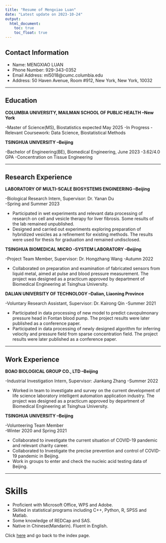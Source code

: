 ```yaml
---
title: "Resume of Mengxiao Luan"
date: "Latest update on 2023-10-24"
output: 
  html_document:
    toc: true
    toc_float: true
---
```


## Contact Information

* Name: MENGXIAO LUAN
* Phone Number: 929-343-0352
* Email Address: ml5018@cumc.columbia.edu
* Address: 50 Haven Avenue, Room #912, New York, New York, 10032

----------------------------------------------

## Education

**COLUMBIA UNIVERSITY, MAILMAN SCHOOL OF PUBLIC HEALTH --New York**

-Master of Science(MS), Biostatistics expected May 2025 
-In Progress
-Relevant Coursework: Data Science, Biostatistical Methods

**TSINGHUA UNIVERSITY --Beijing**

-Bachelor of Engineering(BE), Biomedical Engineering, June 2023                -3.62/4.0 GPA
-Concentration on Tissue Engineering

----------------------------------------------

## Research Experience

**LABORATORY OF MULTI-SCALE BIOSYSTEMS ENGINEERING --Beijing**

-Biological Research Intern, Supervisor: Dr. Yanan Du                    
-Spring and Summer 2023

* Participated in wet experiments and relevant data processing of research on cell and vesicle therapy for liver fibrosis. Some results of the lab remained unpublished.
* Designed and carried out experiments exploring preparation of hybridized vesicles as a refinement for existing methods. The results were used for thesis for graduation and remained undisclosed.

**TSINGHUA BIOMEDICAL MICRO -SYSTEM LABORATORY --Beijing**

-Project Team Member, Supervisor: Dr. Hongzhang Wang                         -Autumn 2022

* Collaborated on preparation and examination of fabricated sensors from liquid metal, aimed at pulse and blood pressure measurement. The project was designed as a practicum approved by department of Biomedical Engineering at Tsinghua University.

**DALIAN UNIVERSITY OF TECHNOLOGY --Dalian, Liaoning Province**

-Voluntary Research Assistant, Supervisor: Dr. Kairong Qin                   -Summer 2021

* Participated in data processing of new model to predict cavopulmonary pressure head in Fontan blood pump. The project results were later published as a conference paper.
* Participated in data processing of newly designed algorithm for inferring velocity and pressure field from sparse concentration field. The project results were later published as a conference paper.

----------------------------------------------

## Work Experience

**BOAO BIOLOGICAL GROUP CO., LTD --Beijing**

-Industrial Investigation Intern, Supervisor: Jiankang Zhang                 -Summer 2022

* Worked in team to investigate and survey on the current development of life science laboratory intelligent automation application industry. The project was designed as a practicum approved by department of Biomedical Engineering at Tsinghua University.

**TSINGHUA UNIVERSITY --Beijing**

-Volunteering Team Member                                         
-Winter 2020 and Spring 2021

* Collaborated to investigate the current situation of COVID-19 pandemic and relevant charity career.
* Collaborated to Investigate the precise prevention and control of COVID-19 pandemic in Beijing.
* Work in groups to enter and check the nucleic acid testing data of Beijing.

----------------------------------------------

# Skills

* Proficient with Microsoft Office, WPS and Adobe. 
* Skilled in statistical programs including C++, Python, R, SPSS and Matlab. 
* Some knowledge of REDCap and SAS.
* Native in Chinese(Mandarin). Fluent in English.

Click [here](index.html) and go back to the index page.